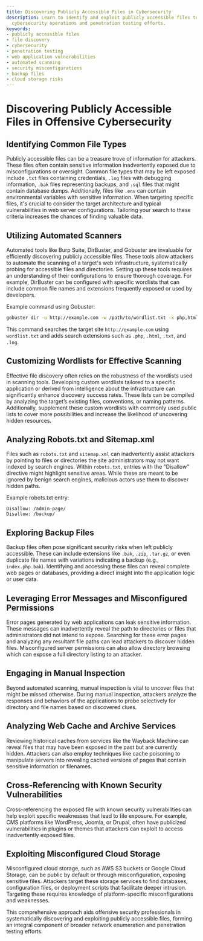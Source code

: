```yaml
---
title: Discovering Publicly Accessible Files in Cybersecurity
description: Learn to identify and exploit publicly accessible files to enhance your
  cybersecurity operations and penetration testing efforts.
keywords:
- publicly accessible files
- file discovery
- cybersecurity
- penetration testing
- web application vulnerabilities
- automated scanning
- security misconfigurations
- backup files
- cloud storage risks
---
```


# Discovering Publicly Accessible Files in Offensive Cybersecurity

## Identifying Common File Types

Publicly accessible files can be a treasure trove of information for attackers. These files often contain sensitive information inadvertently exposed due to misconfigurations or oversight. Common file types that may be left exposed include `.txt` files containing credentials, `.log` files with debugging information, `.bak` files representing backups, and `.sql` files that might contain database dumps. Additionally, files like `.env` can contain environmental variables with sensitive information. When targeting specific files, it's crucial to consider the target architecture and typical vulnerabilities in web server configurations. Tailoring your search to these criteria increases the chances of finding valuable data.

## Utilizing Automated Scanners

Automated tools like Burp Suite, DirBuster, and Gobuster are invaluable for efficiently discovering publicly accessible files. These tools allow attackers to automate the scanning of a target's web infrastructure, systematically probing for accessible files and directories. Setting up these tools requires an understanding of their configurations to ensure thorough coverage. For example, DirBuster can be configured with specific wordlists that can include common file names and extensions frequently exposed or used by developers.

Example command using Gobuster:
```bash
gobuster dir -u http://example.com -w /path/to/wordlist.txt -x php,html,txt,log
```
This command searches the target site `http://example.com` using `wordlist.txt` and adds search extensions such as `.php`, `.html`, `.txt`, and `.log`.

## Customizing Wordlists for Effective Scanning

Effective file discovery often relies on the robustness of the wordlists used in scanning tools. Developing custom wordlists tailored to a specific application or derived from intelligence about the infrastructure can significantly enhance discovery success rates. These lists can be compiled by analyzing the target’s existing files, conventions, or naming patterns. Additionally, supplement these custom wordlists with commonly used public lists to cover more possibilities and increase the likelihood of uncovering hidden resources.

## Analyzing Robots.txt and Sitemap.xml

Files such as `robots.txt` and `sitemap.xml` can inadvertently assist attackers by pointing to files or directories the site administrators may not want indexed by search engines. Within `robots.txt`, entries with the "Disallow" directive might highlight sensitive areas. While these are meant to be ignored by benign search engines, malicious actors use them to discover hidden paths.

Example robots.txt entry:
```
Disallow: /admin-page/
Disallow: /backup/
```

## Exploring Backup Files

Backup files often pose significant security risks when left publicly accessible. These can include extensions like `.bak`, `.zip`, `.tar.gz`, or even duplicate file names with variations indicating a backup (e.g., `index.php.bak`). Identifying and accessing these files can reveal complete web pages or databases, providing a direct insight into the application logic or user data.

## Leveraging Error Messages and Misconfigured Permissions

Error pages generated by web applications can leak sensitive information. These messages can inadvertently reveal the path to directories or files that administrators did not intend to expose. Searching for these error pages and analyzing any resultant file paths can lead attackers to discover hidden files. Misconfigured server permissions can also allow directory browsing which can expose a full directory listing to an attacker.

## Engaging in Manual Inspection

Beyond automated scanning, manual inspection is vital to uncover files that might be missed otherwise. During manual inspection, attackers analyze the responses and behaviors of the applications to probe selectively for directory and file names based on discovered clues.

## Analyzing Web Cache and Archive Services

Reviewing historical caches from services like the Wayback Machine can reveal files that may have been exposed in the past but are currently hidden. Attackers can also employ techniques like cache poisoning to manipulate servers into revealing cached versions of pages that contain sensitive information or filenames.

## Cross-Referencing with Known Security Vulnerabilities

Cross-referencing the exposed file with known security vulnerabilities can help exploit specific weaknesses that lead to file exposure. For example, CMS platforms like WordPress, Joomla, or Drupal, often have publicized vulnerabilities in plugins or themes that attackers can exploit to access inadvertently exposed files.

## Exploiting Misconfigured Cloud Storage

Misconfigured cloud storage, such as AWS S3 buckets or Google Cloud Storage, can be public by default or through misconfiguration, exposing sensitive files. Attackers target these storage services to find databases, configuration files, or deployment scripts that facilitate deeper intrusion. Targeting these requires knowledge of platform-specific misconfigurations and weaknesses.

This comprehensive approach aids offensive security professionals in systematically discovering and exploiting publicly accessible files, forming an integral component of broader network enumeration and penetration testing efforts.